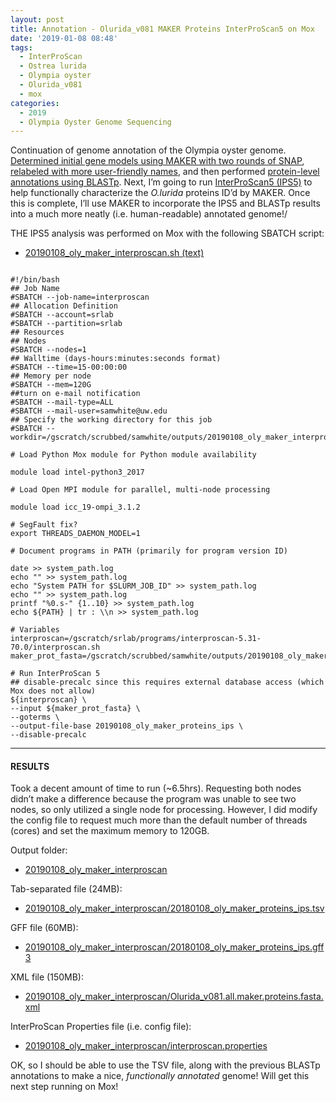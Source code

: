 ```yaml
---
layout: post
title: Annotation - Olurida_v081 MAKER Proteins InterProScan5 on Mox
date: '2019-01-08 08:48'
tags:
  - InterProScan
  - Ostrea lurida
  - Olympia oyster
  - Olurida_v081
  - mox
categories:
  - 2019
  - Olympia Oyster Genome Sequencing
---
```

Continuation of genome annotation of the Olympia oyster genome. [Determined initial gene models using MAKER with two rounds of SNAP](https://robertslab.github.io/sams-notebook/posts/2018/2018-11-27-Annotation-Olurida_v081-MAKER-on-Mox.html), [relabeled with more user-friendly names](https://robertslab.github.io/sams-notebook/2019/01/08/Annotation-Olurida_v081-MAKER-ID-Mapping.html), and then performed [protein-level annotations using BLASTp](https://robertslab.github.io/sams-notebook/2019/01/08/Annotation-Olurida_v081-MAKER-Proteins-BLASTp.html). Next, I'm going to run [InterProScan5 (IPS5)](https://github.com/ebi-pf-team/interproscan/wiki) to help functionally characterize the _O.lurida_ proteins ID'd by MAKER. Once this is complete, I'll use MAKER to incorporate the IPS5 and BLASTp results into a much more neatly (i.e. human-readable) annotated genome!/

THE IPS5 analysis was performed on Mox with the following SBATCH script:

- [20190108_oly_maker_interproscan.sh (text)](https://gannet.fish.washington.edu/Atumefaciens/20190108_oly_maker_interproscan/20190108_oly_maker_interproscan.sh)

<pre><code>
#!/bin/bash
## Job Name
#SBATCH --job-name=interproscan
## Allocation Definition
#SBATCH --account=srlab
#SBATCH --partition=srlab
## Resources
## Nodes
#SBATCH --nodes=1
## Walltime (days-hours:minutes:seconds format)
#SBATCH --time=15-00:00:00
## Memory per node
#SBATCH --mem=120G
##turn on e-mail notification
#SBATCH --mail-type=ALL
#SBATCH --mail-user=samwhite@uw.edu
## Specify the working directory for this job
#SBATCH --workdir=/gscratch/scrubbed/samwhite/outputs/20190108_oly_maker_interproscan

# Load Python Mox module for Python module availability

module load intel-python3_2017

# Load Open MPI module for parallel, multi-node processing

module load icc_19-ompi_3.1.2

# SegFault fix?
export THREADS_DAEMON_MODEL=1

# Document programs in PATH (primarily for program version ID)

date >> system_path.log
echo "" >> system_path.log
echo "System PATH for $SLURM_JOB_ID" >> system_path.log
echo "" >> system_path.log
printf "%0.s-" {1..10} >> system_path.log
echo ${PATH} | tr : \\n >> system_path.log

# Variables
interproscan=/gscratch/srlab/programs/interproscan-5.31-70.0/interproscan.sh
maker_prot_fasta=/gscratch/scrubbed/samwhite/outputs/20190108_oly_maker_id_mapping/20181127_oly_genome_snap02.all.maker.proteins.renamed.fasta

# Run InterProScan 5
## disable-precalc since this requires external database access (which Mox does not allow)
${interproscan} \
--input ${maker_prot_fasta} \
--goterms \
--output-file-base 20190108_oly_maker_proteins_ips \
--disable-precalc
</code></pre>

---

#### RESULTS

Took a decent amount of time to run (~6.5hrs). Requesting both nodes didn't make a difference because the program was unable to see two nodes, so only utilized a single node for processing. However, I did modify the config file to request much more than the default number of threads (cores) and set the maximum memory to 120GB.

Output folder:

- [20190108_oly_maker_interproscan](https://gannet.fish.washington.edu/Atumefaciens/20190108_oly_maker_interproscan)

Tab-separated file (24MB):

- [20190108_oly_maker_interproscan/20180108_oly_maker_proteins_ips.tsv](https://gannet.fish.washington.edu/Atumefaciens/20190108_oly_maker_interproscan/20180108_oly_maker_proteins_ips.tsv)

GFF file (60MB):

- [20190108_oly_maker_interproscan/20180108_oly_maker_proteins_ips.gff3](https://gannet.fish.washington.edu/Atumefaciens/20190108_oly_maker_interproscan/20180108_oly_maker_proteins_ips.gff3)

XML file (150MB):

- [20190108_oly_maker_interproscan/Olurida_v081.all.maker.proteins.fasta.xml](https://gannet.fish.washington.edu/Atumefaciens/20190107_oly_maker_interproscan/20180108_oly_maker_proteins_ips.xml)

InterProScan Properties file (i.e. config file):

- [20190108_oly_maker_interproscan/interproscan.properties](https://gannet.fish.washington.edu/Atumefaciens/20190107_oly_maker_interproscan/interproscan.properties)

OK, so I should be able to use the TSV file, along with the previous BLASTp annotations to make a nice, _functionally annotated_ genome! Will get this next step running on Mox!
